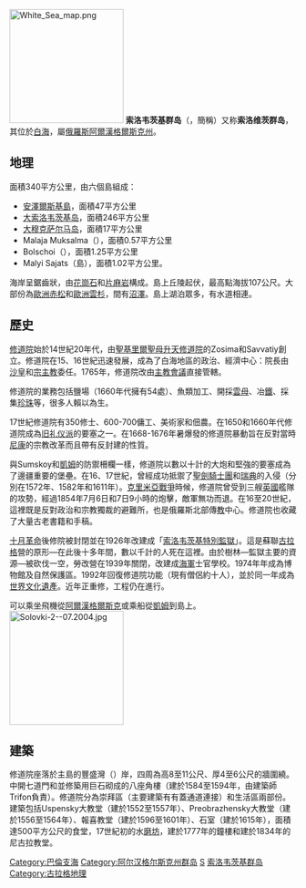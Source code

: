 {{世界遗产概要表
|zh_name = 索洛韋茨基群島的历史建筑群
|site_img = File:Historical_and_cultural_complex_of_the_Solovetsky_Islands.jpg
|site_img_capt = [[索羅維斯基修道院|索洛韋茨基修道院]]
|site_img_width = 350px
|en_name = Cultural and Historic Ensemble of the Solovetsky Islands
|fr_name = Ensemble culturel et historique des îles Solovetsky
|country = {{RUS}}
| Region = 欧洲和北美地区
|area =
|criterion_c = (iv)
|ID = 632
|rg_year = 1992
|Danger_year =
|ex_rg_year =
|iucn =
|remarks =
|org_url = http://whc.unesco.org/en/list/632
}}
[[File:White_Sea_map.png|200px]]
'''索洛韦茨基群岛'''（{{lang-ru|'''Солове́цкие острова'''}}，簡稱'''{{lang|ru|Соловки}}'''）又称'''索洛维茨群岛'''，其位於[[白海|白海]]，屬[[俄羅斯|俄羅斯]][[阿爾漢格爾斯克州|阿爾漢格爾斯克州]]。

== 地理 ==
面積340平方公里，由六個島組成：

* [[安澤爾斯基島|安澤爾斯基島]]，面積47平方公里
* [[大索洛韦茨基岛|大索洛韦茨基岛]]，面積246平方公里
* [[大穆克萨尔马岛|大穆克萨尔马岛]]，面積17平方公里
* Malaja Muksalma（{{lang-ru|Малая Муксалма}}），面積0.57平方公里
* Bolschoi（{{lang-ru|Большой Заяцкий остров}}），面積1.25平方公里
* Malyi Sajats（{{lang-ru|Малый Заяцкий}}島），面積1.02平方公里。

海岸呈鋸齒狀，由[[花崗石|花崗石]]和[[片麻岩|片麻岩]]構成。島上丘陵起伏，最高點海拔107公尺。大部份為[[歐洲赤松|歐洲赤松]]和[[歐洲雲杉|歐洲雲杉]]，間有[[沼澤|沼澤]]。島上湖泊眾多，有水道相連。

== 歷史 ==
[[索洛維茨基修道院|修道院]]始於14世紀20年代，由[[聖基里爾聖母升天修道院|聖基里爾聖母升天修道院]]的Zosima和Savvatiy創立。修道院在15、16世紀迅速發展，成為了白海地區的政治、經濟中心：院長由[[沙皇|沙皇]]和[[宗主教|宗主教]]委任。1765年，修道院改由[[主教會議|主教會議]]直接管轄。

修道院的業務包括鹽場（1660年代擁有54處）、魚類加工、開採[[云母|雲母]]、冶[[鐵|鐵]]、採集[[珍珠|珍珠]]等，很多人賴以為生。

17世紀修道院有350修士、600-700傭工、美術家和佃農。在1650和1660年代修道院成為[[旧礼仪派|旧礼仪派]]的要塞之一。在1668-1676年暑爆發的修道院暴動旨在反對當時[[尼康|尼康]]的宗教改革而且帶有反封建的性質。

與Sumskoy和[[凱姆|凱姆]]的防禦柵欄一樣，修道院以數以十計的大炮和堅強的要塞成為了邊疆重要的堡壘。在16、17世紀，曾經成功抵禦了[[圣剑骑士团|聖劍騎士團]]和[[瑞典|瑞典]]的入侵（分別在1572年、1582年和1611年）。[[克里米亞戰爭|克里米亞戰爭]]時候，修道院曾受到三艘[[英國|英國]]艦隊的攻勢，經過1854年7月6日和7日9小時的炮擊，敵軍無功而退。在16至20世紀，這裡既是反對政治和宗教獨裁的避難所，也是俄羅斯北部傳[[基督宗教|教]]中心。修道院也收藏了大量古老書籍和手稿。

[[十月革命|十月革命]]後修院被封閉並在1926年改建成「[[索洛韦茨基特別監獄|索洛韦茨基特別監獄]]」。這是蘇聯[[古拉格|古拉格]]營的原形—在此後十多年間，數以千計的人死在這裡。由於樹林—監獄主要的資源—被砍伐一空，勞改營在1939年關閉，改建成[[海軍|海軍]]士官學校。1974年年成為博物館及自然保護區。1992年回復修道院功能（現有僧侶約十人），並於同一年成為[[文化遺產|世界文化遺產]]。近年正重修，工程仍在進行。

可以乘坐飛機從[[阿爾漢格爾斯克|阿爾漢格爾斯克]]或乘船從[[凱姆|凱姆]]到島上。
[[File:Solovki-2--07.2004.jpg|200px]]

== 建築 ==
修道院座落於主島的豐盛灣（{{lang|ru|бухта Благополучия}}）岸，四周為高8至11公尺、厚4至6公尺的牆圍繞。中開七道門和並修築用巨石砌成的八座角樓（建於1584至1594年，由建築師Trifon負責）。修道院分為崇拜區（主要建築有有蓋通道連接）和生活區兩部份。建築包括Uspensky大教堂（建於1552至1557年）、Preobrazhensky大教堂（建於1556至1564年）、報喜教堂（建於1596至1601年）、石室（建於1615年），面積達500平方公尺的食堂，17世紀初的水[[磨坊|磨坊]]，建於1777年的鐘樓和建於1834年的尼古拉教堂。

{{Authority control}}
{{俄罗斯世界遗产}}

[[Category:巴倫支海|Category:巴倫支海]]
[[Category:阿尔汉格尔斯克州群岛|Category:阿尔汉格尔斯克州群岛]]
[[Category:俄罗斯世界遗产|S]]
[[Category:索洛韦茨基群岛|]]
[[Category:古拉格地理|Category:古拉格地理]]